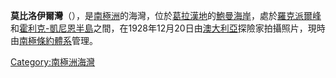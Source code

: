 {{expand|time=2014-01-02T17:20:00+00:00}}
{{unreferenced|time=2014-01-02T17:20:00+00:00}}
{{coord|68|35|S|64|45|W|source:GNIS|display=title}}

'''莫比洛伊爾灣'''（{{lang-en|Mobiloil Inlet}}），是[[南極洲|南極洲]]的海灣，位於[[葛拉漢地|葛拉漢地]]的[[鮑曼海岸|鮑曼海岸]]，處於[[羅克派爾峰|羅克派爾峰]]和[[霍利克-凱尼恩半島|霍利克-凱尼恩半島]]之間，在1928年12月20日由[[澳大利亞|澳大利亞]]探險家拍攝照片，現時由[[南極條約體系|南極條約體系]]管理。

{{DEFAULTSORT:Mobiloil Inlet}}
[[Category:南極洲海灣|Category:南極洲海灣]]


{{BowmanCoast-geo-stub}}